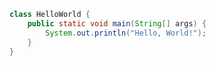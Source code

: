 ```java HelloWorld.java
class HelloWorld {
    public static void main(String[] args) {
        System.out.println("Hello, World!");
    }
}
```
